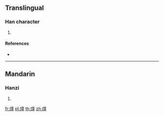 {{character info/new}}
==Translingual==

===Han character===
{{Han char|rn=86|rad=火|as=12|sn=16|four=|canj=FYTG|ids=⿰火童}}

# {{defn|Han|sort=火12}}

====References====
* {{Han ref|kx=0683.060|dkj=19418|hdz=32236.070|uh=71D1|ud=29137}}

----

==Mandarin==

===Hanzi===
{{cmn-hanzi|pin=[[tóng]] ([[tong2]])|wg=t'ung<sup>2</sup>}}

# {{defn|lang=cmn|sort=火12}}

[[fr:燑]]
[[pl:燑]]
[[th:燑]]
[[zh:燑]]